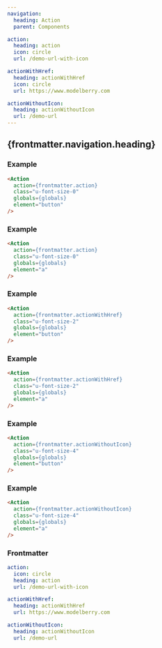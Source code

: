```yaml
---
navigation:
  heading: Action
  parent: Components

action:
  heading: action
  icon: circle
  url: /demo-url-with-icon

actionWithHref:
  heading: actionWithHref
  icon: circle
  url: https://www.modelberry.com

actionWithoutIcon:
  heading: actionWithoutIcon
  url: /demo-url
---
```


## {frontmatter.navigation.heading}
### Example
```html
<Action
  action={frontmatter.action}
  class="u-font-size-0"
  globals={globals}
  element="button"
/>
```
<Action
  action={frontmatter.action}
  class="u-font-size-0"
  globals={globals}
  element="button"
/>

### Example
```html
<Action
  action={frontmatter.action}
  class="u-font-size-0"
  globals={globals}
  element="a"
/>
```
<Action
  action={frontmatter.action}
  class="u-font-size-0"
  globals={globals}
  element="a"
/>

### Example
```html
<Action
  action={frontmatter.actionWithHref}
  class="u-font-size-2"
  globals={globals}
  element="button"
/>
```
<Action
  action={frontmatter.actionWithHref}
  class="u-font-size-2"
  globals={globals}
  element="button"
/>

### Example
```html
<Action
  action={frontmatter.actionWithHref}
  class="u-font-size-2"
  globals={globals}
  element="a"
/>
```
<Action
  action={frontmatter.actionWithHref}
  class="u-font-size-2"
  globals={globals}
  element="a"
/>

### Example
```html
<Action
  action={frontmatter.actionWithoutIcon}
  class="u-font-size-4"
  globals={globals}
  element="button"
/>
```
<Action
  action={frontmatter.actionWithoutIcon}
  class="u-font-size-4"
  globals={globals}
  element="button"
/>

### Example
```html
<Action
  action={frontmatter.actionWithoutIcon}
  class="u-font-size-4"
  globals={globals}
  element="a"
/>
```
<Action
  action={frontmatter.actionWithoutIcon}
  class="u-font-size-4"
  globals={globals}
  element="a"
/>

### Frontmatter
```yaml
action:
  icon: circle
  heading: action
  url: /demo-url-with-icon

actionWithHref:
  heading: actionWithHref
  url: https://www.modelberry.com

actionWithoutIcon:
  heading: actionWithoutIcon
  url: /demo-url
```
